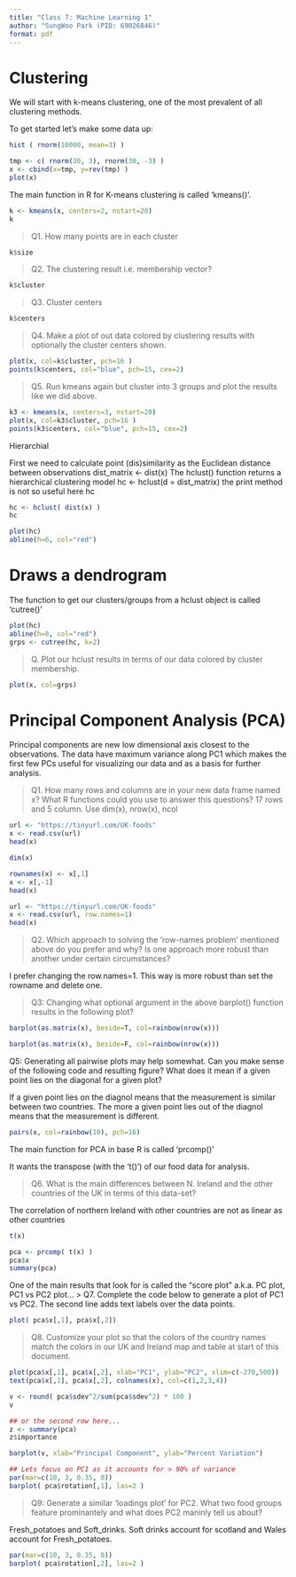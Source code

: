 ```yaml
---
title: "Class 7: Machine Learning 1"
author: "SungWoo Park (PID: 69026846)"
format: pdf
---
```


# Clustering 

We will start with k-means clustering, one of the most prevalent of all clustering methods. 

To get started let's make some data up: 

```r
hist ( rnorm(10000, mean=3) )
```

```r
tmp <- c( rnorm(30, 3), rnorm(30, -3) )
x <- cbind(x=tmp, y=rev(tmp) )
plot(x)
```

The main function in R for K-means clustering is called 'kmeans()'.

```r
k <- kmeans(x, centers=2, nstart=20)
k
```

> Q1. How many points are in each cluster 

```r
k$size
```

> Q2. The clustering result i.e. membership vector? 

```r
k$cluster
```

> Q3. Cluster centers 

```r
k$centers
```

> Q4. Make a plot of out data colored by clustering results with optionally the cluster centers shown. 

```r
plot(x, col=k$cluster, pch=16 )
points(k$centers, col="blue", pch=15, cex=2)
```

> Q5. Run kmeans again but cluster into 3 groups and plot the results like we did above. 

```r
k3 <- kmeans(x, centers=3, nstart=20)
plot(x, col=k3$cluster, pch=16 )
points(k3$centers, col="blue", pch=15, cex=2)
```

Hierarchial 

First we need to calculate point (dis)similarity
as the Euclidean distance between observations
dist_matrix <- dist(x)
The hclust() function returns a hierarchical clustering model
hc <- hclust(d = dist_matrix)
the print method is not so useful here
hc 

```r
hc <- hclust( dist(x) )
hc
```

```r
plot(hc)
abline(h=6, col="red")
```
# Draws a dendrogram

The function to get our clusters/groups from a hclust object is called 'cutree()'

```r
plot(hc)
abline(h=8, col="red")
grps <- cutree(hc, k=2)

```

> Q. Plot our hclust results in terms of our data colored by cluster membership. 

```r
plot(x, col=grps)
```

# Principal Component Analysis (PCA)

Principal components are new low dimensional axis closest to the observations.
The data have maximum variance along PC1 which makes the first few PCs useful for visualizing our data and as a basis for further analysis.

> Q1. How many rows and columns are in your new data frame named x? What R functions could you use to answer this questions?
17 rows and 5 column. Use dim(x), nrow(x), ncol

```r
url <- "https://tinyurl.com/UK-foods"
x <- read.csv(url)
head(x)
```

```r
dim(x)
```

```r

rownames(x) <- x[,1]
x <- x[,-1]
head(x)
```
```r
url <- "https://tinyurl.com/UK-foods"
x <- read.csv(url, row.names=1)
head(x)
```
> Q2. Which approach to solving the ‘row-names problem’ mentioned above do you prefer and why? Is one approach more robust than another under certain circumstances?

I prefer changing the row.names=1. This way is more robust than set the rowname and delete one. 


> Q3: Changing what optional argument in the above barplot() function results in the following plot?

```r
barplot(as.matrix(x), beside=T, col=rainbow(nrow(x)))
```
```r
barplot(as.matrix(x), beside=F, col=rainbow(nrow(x)))

```
Q5: Generating all pairwise plots may help somewhat. Can you make sense of the following code and resulting figure? What does it mean if a given point lies on the diagonal for a given plot?

If a given point lies on the diagnol means that the measurement is similar between two countries. The more a given point lies out of the diagnol means that the measurement is different. 

```r
pairs(x, col=rainbow(10), pch=16)
```

The main function for PCA in base R is called 'prcomp()'

It wants the transpose (with the 't()') of our food data for analysis. 

> Q6. What is the main differences between N. Ireland and the other countries of the UK in terms of this data-set?

The correlation of northern Ireland with other countries are not as linear as other countries 
```r
t(x)
```
```r
pca <- prcomp( t(x) )
pca$x
summary(pca)
```
One of the main results that look for is called the "score plot" a.k.a. PC plot, PC1 vs PC2 plot...
> Q7. Complete the code below to generate a plot of PC1 vs PC2. The second line adds text labels over the data points.


```r
plot( pca$x[,1], pca$x[,2])
```
> Q8. Customize your plot so that the colors of the country names match the colors in our UK and Ireland map and table at start of this document.

```r
plot(pca$x[,1], pca$x[,2], xlab="PC1", ylab="PC2", xlim=c(-270,500))
text(pca$x[,1], pca$x[,2], colnames(x), col=c(1,2,3,4))
```

```r
v <- round( pca$sdev^2/sum(pca$sdev^2) * 100 )
v
```

```r
## or the second row here...
z <- summary(pca)
z$importance
```
```r
barplot(v, xlab="Principal Component", ylab="Percent Variation")
```

```r
## Lets focus on PC1 as it accounts for > 90% of variance 
par(mar=c(10, 3, 0.35, 0))
barplot( pca$rotation[,1], las=2 )
```

> Q9: Generate a similar ‘loadings plot’ for PC2. What two food groups feature prominantely and what does PC2 maninly tell us about?

Fresh_potatoes and Soft_drinks. Soft drinks account for scotland and Wales account for Fresh_potatoes. 

```r
par(mar=c(10, 3, 0.35, 0))
barplot( pca$rotation[,2], las=2 )
```

